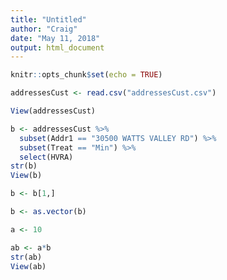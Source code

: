 ```yaml
---
title: "Untitled"
author: "Craig"
date: "May 11, 2018"
output: html_document
---
```


```r
knitr::opts_chunk$set(echo = TRUE)
```


```r
addressesCust <- read.csv("addressesCust.csv")

View(addressesCust)

b <- addressesCust %>% 
  subset(Addr1 == "30500 WATTS VALLEY RD") %>% 
  subset(Treat == "Min") %>% 
  select(HVRA)
str(b)
View(b)

b <- b[1,]

b <- as.vector(b)

a <- 10

ab <- a*b
str(ab)
View(ab)
```

